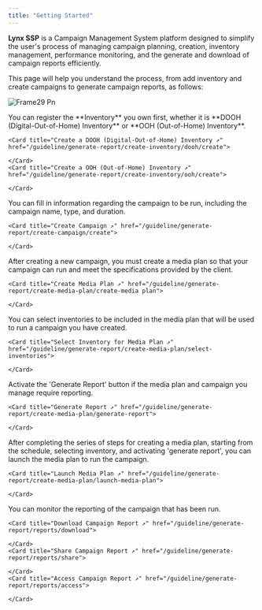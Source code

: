 ```yaml
---
title: "Getting Started"
---
```


**Lynx SSP** is a Campaign Management System platform designed to simplify the user's process of managing campaign planning, creation, inventory management, performance monitoring, and the generate and download of campaign reports efficiently.

This page will help you understand the process, from add inventory and create campaigns to generate campaign reports, as follows:

![Frame29 Pn](/sops.png)

<Steps>
  <Step title="Create Inventory on the Lynx SSP Platform">
    You can register the **Inventory** you own first, whether it is **DOOH (Digital-Out-of-Home) Inventory** or **OOH (Out-of-Home) Inventory**.

    <Card title="Create a DOOH (Digital-Out-of-Home) Inventory ↗" href="/guideline/generate-report/create-inventory/dooh/create">
      
    </Card>
    <Card title="Create a OOH (Out-of-Home) Inventory ↗" href="/guideline/generate-report/create-inventory/ooh/create">
      
    </Card>
  </Step>
  <Step title="Creating a Campaign">
    You can fill in information regarding the campaign to be run, including the campaign name, type, and duration.

    <Card title="Create Campaign ↗" href="/guideline/generate-report/create-campaign/create">
      
    </Card>
  </Step>
  <Step title="Creating a Media Plan">
    After creating a new campaign, you must create a media plan so that your campaign can run and meet the specifications provided by the client.

    <Card title="Create Media Plan ↗" href="/guideline/generate-report/create-media-plan/create-media plan">
      
    </Card>
  </Step>
  <Step title="Selecting Inventory to Media Plan">
    You can select inventories to be included in the media plan that will be used to run a campaign you have created.

    <Card title="Select Inventory for Media Plan ↗" href="/guideline/generate-report/create-media-plan/select-inventories">
      
    </Card>
  </Step>
  <Step title="Generate Report">
    Activate the 'Generate Report' button if the media plan and campaign you manage require reporting.

    <Card title="Generate Report ↗" href="/guideline/generate-report/create-media-plan/generate-report">
      
    </Card>
  </Step>
  <Step title="Launch Media Plan">
    After completing the series of steps for creating a media plan, starting from the schedule, selecting inventory, and activating 'generate report', you can launch the media plan to run the campaign.

    <Card title="Launch Media Plan ↗" href="/guideline/generate-report/create-media-plan/launch-media-plan">
      
    </Card>
  </Step>
  <Step title="Monitoring Campaign Report">
    You can monitor the reporting of the campaign that has been run.

    <Card title="Download Campaign Report ↗" href="/guideline/generate-report/reports/download">
      
    </Card>
    <Card title="Share Campaign Report ↗" href="/guideline/generate-report/reports/share">
      
    </Card>
    <Card title="Access Campaign Report ↗" href="/guideline/generate-report/reports/access">
      
    </Card>
  </Step>
</Steps>